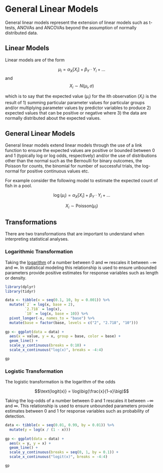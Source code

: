 # General Linear Models

General linear models represent the extension of linear models such as t-tests, ANOVAs and ANCOVAs beyond the assumption of normally distributed data.

## Linear Models

Linear models are of the form

$$\mu_i = \alpha_X[X_i] + \beta_Y \cdot Y_i +...$$
and 
$$ X_i \sim N(\mu_i, \sigma) $$

which is to say that the expected value ($\mu_i$) for the ith observation ($X_i$) is the result of 1) summing particular parameter values for particular groups and/or multiplying parameter values by predictor variables to produce 2) expected values that can be positive or negative where 3) the data are normally distributed about the expected values.

## General Linear Models

General linear models extend linear models through the use of a link function to ensure the expected values are positive or bounded between 0 and 1 (typically log or log odds, respectively) and/or the use of distributions other than the normal such as the Bernoulli for binary outcomes, the Poisson for counts, the binomial for number of successful trials, the log-normal for positive continuous values etc.

For example consider the following model to estimate the expected count of fish in a pool.

$$\log(\mu_i) = \alpha_X[X_i] + \beta_Y \cdot Y_i +...$$

$$ X_i \sim \text{Poisson}(\mu_i) $$

## Transformations

There are two transformations that are important to understand when interpreting statistical analyses.

### Logarithmic Transformation

Taking the [logarithm](#logarithms) of a number between $0$ and $\infty$ rescales it between $-\infty$ and $\infty$.
In statistical modeling this relationship is used to ensure unbounded parameters provide positive estimates for response variables such as length or density.

```r
library(dplyr)
library(tidyr)

data <- tibble(x = seq(0.1, 10, by = 0.001)) %>%
  mutate(`2` = log(x, base = 2),
         `2.718` = log(x),
         `10` = log(x, base = 10)) %>%
  pivot_longer(-x, names_to = "base") %>%
  mutate(base = factor(base, levels = c("2", "2.718", "10")))
  
gp <- ggplot(data = data) +
  aes(x = value, y = x, group = base, color = base) +
  geom_line() +
  scale_y_continuous(breaks = 0:10) +
  scale_x_continuous("log(x)", breaks = -4:4)

gp
```

### Logistic Transformation

The logistic transformation is the logarithm of the odds

$$\text{logit(x)} = \log\big(\frac{x}{1-x}\big)$$

Taking the log-odds of a number between $0$ and $1$ rescales it between $-\infty$ and $\infty$. 
This relationship is used to ensure unbounded parameters provide estimates between 0 and 1 for response variables such as probability of detection.

```r
data <- tibble(x = seq(0.01, 0.99, by = 0.01)) %>%
  mutate(y = log(x / (1 - x)))
  
gp <- ggplot(data = data) +
  aes(x = y, y = x) +
  geom_line() +
  scale_y_continuous(breaks = seq(0, 1, by = 0.1)) +
  scale_x_continuous("logit(x)", breaks = -4:4)

gp
```
